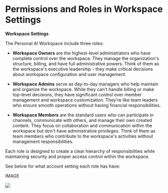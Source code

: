 # Permissions and Roles in Workspace Settings

**Workspace Settings**

The Personal AI Workspace include three roles:

* **Workspace Owners** are the highest-level administrators who have complete control over the workspace. They manage the organization's structure, billing, and have full administrative powers. Think of them as the workspace's executive leadership - they make critical decisions about workspace configuration and user management.

* **Workspace Admins** serve as day-to-day managers who help maintain and organize the workspace. While they can't handle billing or make top-level decisions, they have significant control over member management and workspace customization. They're like team leaders who ensure smooth operations without having financial responsibilities.

* **Workspace Members** are the standard users who can participate in channels, communicate with others, and manage their own created content. They focus on collaboration and communication within the workspace but don't have administrative privileges. Think of them as team members who contribute to the workspace's activities without management responsibilities.

Each role is designed to create a clear hierarchy of responsibilities while maintaining security and proper access control within the workspace.

See below for what account setting each role has have:

IMAGE

![](/images/Group1597882420.png)
